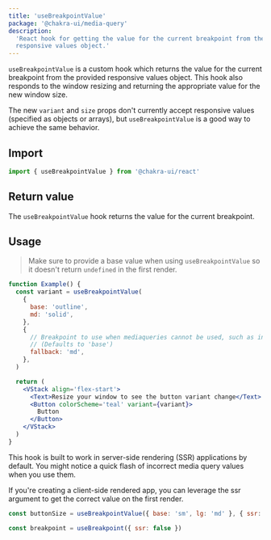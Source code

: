 ```yaml
---
title: 'useBreakpointValue'
package: '@chakra-ui/media-query'
description:
  'React hook for getting the value for the current breakpoint from the provided
  responsive values object.'
---
```


`useBreakpointValue` is a custom hook which returns the value for the current
breakpoint from the provided responsive values object. This hook also responds
to the window resizing and returning the appropriate value for the new window
size.

The new `variant` and `size` props don't currently accept responsive values
(specified as objects or arrays), but `useBreakpointValue` is a good way to
achieve the same behavior.

## Import

```js
import { useBreakpointValue } from '@chakra-ui/react'
```

## Return value

The `useBreakpointValue` hook returns the value for the current breakpoint.

## Usage

> Make sure to provide a base value when using `useBreakpointValue` so it
> doesn't return `undefined` in the first render.

```jsx
function Example() {
  const variant = useBreakpointValue(
    {
      base: 'outline',
      md: 'solid',
    },
    {
      // Breakpoint to use when mediaqueries cannot be used, such as in server-side rendering
      // (Defaults to 'base')
      fallback: 'md',
    },
  )

  return (
    <VStack align='flex-start'>
      <Text>Resize your window to see the button variant change</Text>
      <Button colorScheme='teal' variant={variant}>
        Button
      </Button>
    </VStack>
  )
}
```

This hook is built to work in server-side rendering (SSR) applications by
default. You might notice a quick flash of incorrect media query values when you
use them.

If you're creating a client-side rendered app, you can leverage the ssr argument
to get the correct value on the first render.

```jsx 
const buttonSize = useBreakpointValue({ base: 'sm', lg: 'md' }, { ssr: false })

const breakpoint = useBreakpoint({ ssr: false })
```

